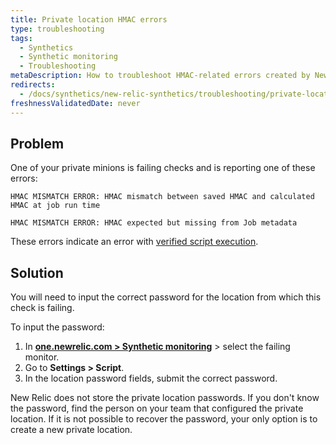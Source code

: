 ```yaml
---
title: Private location HMAC errors
type: troubleshooting
tags:
  - Synthetics
  - Synthetic monitoring
  - Troubleshooting
metaDescription: How to troubleshoot HMAC-related errors created by New Relic synthetic private minions.
redirects:
  - /docs/synthetics/new-relic-synthetics/troubleshooting/private-location-hmac-errors
freshnessValidatedDate: never
---
```


## Problem

One of your private minions is failing checks and is reporting one of these errors:

```
HMAC MISMATCH ERROR: HMAC mismatch between saved HMAC and calculated HMAC at job run time
```

```
HMAC MISMATCH ERROR: HMAC expected but missing from Job metadata
```

These errors indicate an error with [verified script execution](/docs/synthetics/new-relic-synthetics/private-locations/verified-script-execution-private-locations).

## Solution

You will need to input the correct password for the location from which this check is failing.

To input the password:

1. In <DoNotTranslate>**[one.newrelic.com > Synthetic monitoring](https://one.newrelic.com/synthetics-nerdlets)**</DoNotTranslate> > select the failing monitor.
2. Go to <DoNotTranslate>**Settings > Script**</DoNotTranslate>.
3. In the location password fields, submit the correct password.

<Callout variant="tip">
  New Relic does not store the private location passwords. If you don't know the password, find the person on your team that configured the private location. If it is not possible to recover the password, your only option is to create a new private location.
</Callout>
